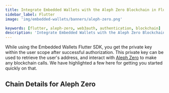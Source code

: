 ```yaml
---
title: Integrate Embedded Wallets with the Aleph Zero Blockchain in Flutter
sidebar_label: Flutter
image: 'img/embedded-wallets/banners/aleph-zero.png'

keywords: [flutter, aleph-zero, web3auth, authentication, blockchain]
description: 'Integrate Embedded Wallets with the Aleph Zero Blockchain in Flutter | Embedded Wallets'
---
```



While using the Embedded Wallets Flutter SDK, you get the private key within the user scope after successful authorization. This private key can be used to retrieve the user's address, and interact with [Aleph Zero](https://ethereum.org/) to make any blockchain calls. We have highlighted a few here for getting you started quickly on that.

## Chain Details for Aleph Zero

<ChainDetailsAlephZero />

<EVMInteraction />
